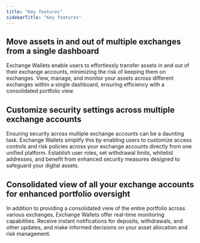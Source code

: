 ```yaml
---
title: "Key features"
sidebarTitle: "Key features"
---
```


## Move assets in and out of multiple exchanges from a single dashboard
Exchange Wallets enable users to effortlessly transfer assets in and out of their exchange accounts, minimizing the risk of keeping them on exchanges. View, manage, and monitor your assets across different exchanges within a single dashboard, ensuring efficiency with a consolidated portfolio view.

## Customize security settings across multiple exchange accounts
Ensuring security across multiple exchange accounts can be a daunting task. Exchange Wallets simplify this by enabling users to customize access controls and risk policies across your exchange accounts directly from one unified platform. Establish user roles, set withdrawal limits, whitelist addresses, and benefit from enhanced security measures designed to safeguard your digital assets.

## Consolidated view of all your exchange accounts for enhanced portfolio oversight
In addition to providing a consolidated view of the entire portfolio across various exchanges, Exchange Wallets offer real-time monitoring capabilities. Receive instant notifications for deposits, withdrawals, and other updates, and make informed decisions on your asset allocation and risk management.